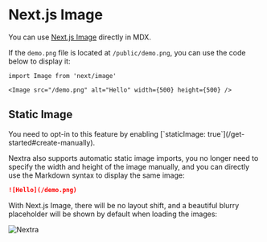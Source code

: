 # Next.js Image

You can use
[Next.js Image](https://nextjs.org/docs/basic-features/image-optimization)
directly in MDX.

If the `demo.png` file is located at `/public/demo.png`, you can use the code
below to display it:

```mdx
import Image from 'next/image'

<Image src="/demo.png" alt="Hello" width={500} height={500} />
```

## Static Image


<Callout type="warning">
  You need to opt-in to this feature by enabling [`staticImage:
  true`](/get-started#create-manually).
</Callout>

Nextra also supports automatic static image imports, you no longer need to
specify the width and height of the image manually, and you can directly use the
Markdown syntax to display the same image:

```md
![Hello](/demo.png)
```

With Next.js Image, there will be no layout shift, and a beautiful blurry
placeholder will be shown by default when loading the images:

![Nextra](../../app/opengraph-image.png)
